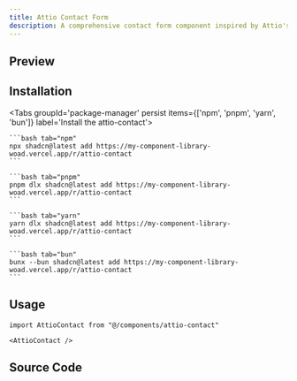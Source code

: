 ```yaml
---
title: Attio Contact Form
description: A comprehensive contact form component inspired by Attio's design, featuring drag-and-drop sortable email and phone fields, company selection with search, and popover-based field editing.
---
```



## Preview

<Card className="items-center justify-center min-h-[350px] bg-background shadow-none p-6">
    <AttioContact />
</Card>

## Installation

<div className="w-full flex justify-end">
    <OpenInV0Button url="https://my-component-library-woad.vercel.app/r/attio-contact.json" />
</div>

<Tabs groupId='package-manager' persist items={['npm', 'pnpm', 'yarn', 'bun']} label='Install the attio-contact'>

    ```bash tab="npm"
    npx shadcn@latest add https://my-component-library-woad.vercel.app/r/attio-contact
    ```

    ```bash tab="pnpm"
    pnpm dlx shadcn@latest add https://my-component-library-woad.vercel.app/r/attio-contact
    ```

    ```bash tab="yarn"
    yarn dlx shadcn@latest add https://my-component-library-woad.vercel.app/r/attio-contact
    ```

    ```bash tab="bun"
    bunx --bun shadcn@latest add https://my-component-library-woad.vercel.app/r/attio-contact
    ```
</Tabs>

## Usage

```tsx
import AttioContact from "@/components/attio-contact"
```

```tsx
<AttioContact />
```

## Source Code

<RegistryExplorer 
  componentName="attio-contact" 
  defaultSelectedFile="registry/attio-contact/components/attio-contact.tsx" 
/>